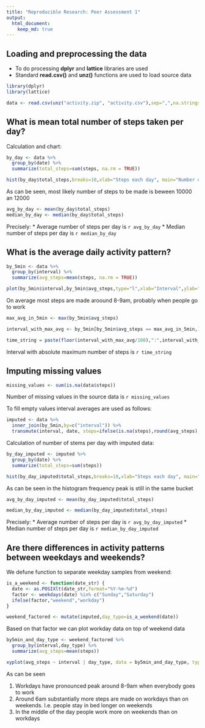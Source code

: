 ```yaml
---
title: "Reproducible Research: Peer Assessment 1"
output: 
  html_document:
    keep_md: true
---
```



## Loading and preprocessing the data

* To do processing **dplyr** and **lattice** libraries are used
* Standard **read.csv()** and **unz()** functions are used to load source data
```r
library(dplyr)
library(lattice)

data <- read.csv(unz("activity.zip", "activity.csv"),sep=",",na.strings = "NA",nrows=-1)
```


## What is mean total number of steps taken per day?

Calculation and chart:

```r
by_day <- data %>%
  group_by(date) %>%
  summarize(total_steps=sum(steps, na.rm = TRUE))

hist(by_day$total_steps,breaks=10,xlab="Steps each day", main="Number of steps taken each day")
```

As can be seen, most likely number of steps to be made is beween 10000 an 12000 

```r
avg_by_day <- mean(by_day$total_steps)
median_by_day <- median(by_day$total_steps)
```

Precisely:
* Average number of steps per day is `r avg_by_day`
* Median number of steps per day is `r median_by_day`

## What is the average daily activity pattern?

```r
by_5min <- data %>%
  group_by(interval) %>%
  summarize(avg_steps=mean(steps, na.rm = TRUE))

plot(by_5min$interval,by_5min$avg_steps,type="l",xlab="Interval",ylab="Avregare steps",main="Average steps in interval")

```

On average most steps are made aroound 8-9am, probably when people go to work

```r
max_avg_in_5min <- max(by_5min$avg_steps)

interval_with_max_avg <- by_5min[by_5min$avg_steps == max_avg_in_5min,]$interval

time_string = paste(floor(interval_with_max_avg/100),":",interval_with_max_avg%%100,sep="")
```

Interval with absolute maximum number of steps is `r time_string`

## Imputing missing values

```r
missing_values <- sum(is.na(data$steps))
```

Number of missing values in the source data is `r missing_values`

To fill empty values interval averages are used as follows:

```r
imputed <- data %>%
  inner_join(by_5min,by=c("interval")) %>%
  transmute(interval, date, steps=ifelse(is.na(steps),round(avg_steps),steps))
```

Calculation of number of stems per day with imputed data:

```r
by_day_imputed <- imputed %>%
  group_by(date) %>%
  summarize(total_steps=sum(steps))

hist(by_day_imputed$total_steps,breaks=10,xlab="Steps each day", main="Number(imputed) of steps taken each day")
```

As can be seen in the histogram frequency peak is still in the same bucket

```r
avg_by_day_imputed <- mean(by_day_imputed$total_steps)

median_by_day_imputed <- median(by_day_imputed$total_steps)
```

Precisely:
* Average number of steps per day is `r avg_by_day_imputed`
* Median number of steps per day is `r median_by_day_imputed`

## Are there differences in activity patterns between weekdays and weekends?

We defune function to separate weekday samples from weekend:

```r
is_a_weekend <- function(date_str) {
  date <- as.POSIXlt(date_str,format="%Y-%m-%d")
  factor <- weekdays(date) %in% c("Sunday","Saturday")
  ifelse(factor,"weekend","workday")
}

weekend_factored <- mutate(imputed,day_type=is_a_weekend(date))
```

Based on that factor we can plot workday data on top of weekend data

```r
by5min_and_day_type <- weekend_factored %>%
  group_by(interval,day_type) %>%
  summarize(avg_steps=mean(steps))

xyplot(avg_steps ~ interval | day_type, data = by5min_and_day_type, type="l",layout=c(1,2))
```

As can be seen

1. Workdays have pronounced peak around 8-9am when everybody goes to work
2. Around 6am substantially more steps are made on workdays than on weekends. I.e. people stay in bed longer on weekends
3. In the middle of the day people work more on weekends than on workdays

